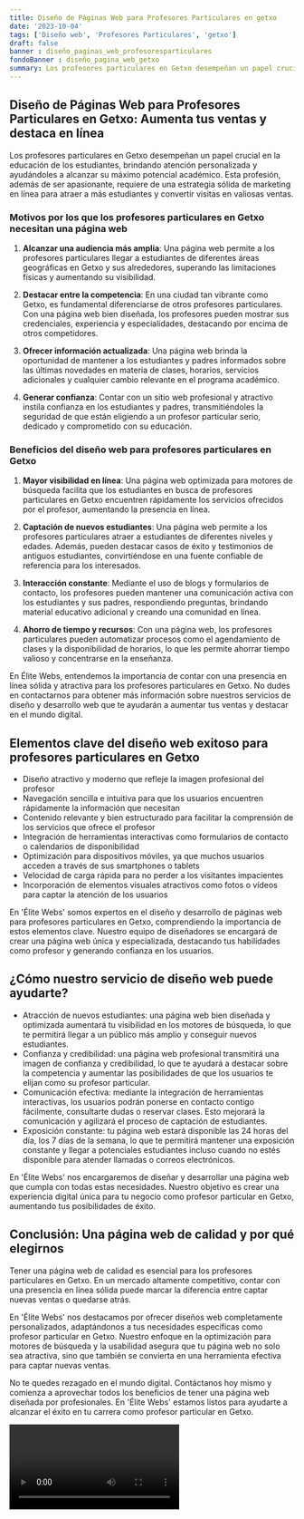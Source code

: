 ```yaml
---
title: Diseño de Páginas Web para Profesores Particulares en getxo
date: '2023-10-04'
tags: ['Diseño web', 'Profesores Particulares', 'getxo']
draft: false
banner : diseño_paginas_web_profesoresparticulares
fondoBanner : diseño_pagina_web_getxo
summary: Los profesores particulares en Getxo desempeñan un papel crucial en la educación de los estudiantes, brindando atención personalizada y ayudándoles a alcanzar su máximo potencial académico. Esta profesión, además de ser apasionante, requiere de una estrategia sólida de marketing en línea para atraer a más estudiantes y convertir visitas en valiosas ventas.
---
```


## Diseño de Páginas Web para Profesores Particulares en Getxo: Aumenta tus ventas y destaca en línea

Los profesores particulares en Getxo desempeñan un papel crucial en la educación de los estudiantes, brindando atención personalizada y ayudándoles a alcanzar su máximo potencial académico. Esta profesión, además de ser apasionante, requiere de una estrategia sólida de marketing en línea para atraer a más estudiantes y convertir visitas en valiosas ventas.

### Motivos por los que los profesores particulares en Getxo necesitan una página web

1. **Alcanzar una audiencia más amplia**: Una página web permite a los profesores particulares llegar a estudiantes de diferentes áreas geográficas en Getxo y sus alrededores, superando las limitaciones físicas y aumentando su visibilidad.

2. **Destacar entre la competencia**: En una ciudad tan vibrante como Getxo, es fundamental diferenciarse de otros profesores particulares. Con una página web bien diseñada, los profesores pueden mostrar sus credenciales, experiencia y especialidades, destacando por encima de otros competidores.

3. **Ofrecer información actualizada**: Una página web brinda la oportunidad de mantener a los estudiantes y padres informados sobre las últimas novedades en materia de clases, horarios, servicios adicionales y cualquier cambio relevante en el programa académico.

4. **Generar confianza**: Contar con un sitio web profesional y atractivo instila confianza en los estudiantes y padres, transmitiéndoles la seguridad de que están eligiendo a un profesor particular serio, dedicado y comprometido con su educación.

### Beneficios del diseño web para profesores particulares en Getxo

1. **Mayor visibilidad en línea**: Una página web optimizada para motores de búsqueda facilita que los estudiantes en busca de profesores particulares en Getxo encuentren rápidamente los servicios ofrecidos por el profesor, aumentando la presencia en línea.

2. **Captación de nuevos estudiantes**: Una página web permite a los profesores particulares atraer a estudiantes de diferentes niveles y edades. Además, pueden destacar casos de éxito y testimonios de antiguos estudiantes, convirtiéndose en una fuente confiable de referencia para los interesados.

3. **Interacción constante**: Mediante el uso de blogs y formularios de contacto, los profesores pueden mantener una comunicación activa con los estudiantes y sus padres, respondiendo preguntas, brindando material educativo adicional y creando una comunidad en línea.

4. **Ahorro de tiempo y recursos**: Con una página web, los profesores particulares pueden automatizar procesos como el agendamiento de clases y la disponibilidad de horarios, lo que les permite ahorrar tiempo valioso y concentrarse en la enseñanza.

En Élite Webs, entendemos la importancia de contar con una presencia en línea sólida y atractiva para los profesores particulares en Getxo. No dudes en contactarnos para obtener más información sobre nuestros servicios de diseño y desarrollo web que te ayudarán a aumentar tus ventas y destacar en el mundo digital.

<GifSeo />

<Cta />

## Elementos clave del diseño web exitoso para profesores particulares en Getxo

- Diseño atractivo y moderno que refleje la imagen profesional del profesor
- Navegación sencilla e intuitiva para que los usuarios encuentren rápidamente la información que necesitan
- Contenido relevante y bien estructurado para facilitar la comprensión de los servicios que ofrece el profesor
- Integración de herramientas interactivas como formularios de contacto o calendarios de disponibilidad
- Optimización para dispositivos móviles, ya que muchos usuarios acceden a través de sus smartphones o tablets
- Velocidad de carga rápida para no perder a los visitantes impacientes
- Incorporación de elementos visuales atractivos como fotos o vídeos para captar la atención de los usuarios

En 'Élite Webs' somos expertos en el diseño y desarrollo de páginas web para profesores particulares en Getxo, comprendiendo la importancia de estos elementos clave. Nuestro equipo de diseñadores se encargará de crear una página web única y especializada, destacando tus habilidades como profesor y generando confianza en los usuarios.

## ¿Cómo nuestro servicio de diseño web puede ayudarte?

- Atracción de nuevos estudiantes: una página web bien diseñada y optimizada aumentará tu visibilidad en los motores de búsqueda, lo que te permitirá llegar a un público más amplio y conseguir nuevos estudiantes.
- Confianza y credibilidad: una página web profesional transmitirá una imagen de confianza y credibilidad, lo que te ayudará a destacar sobre la competencia y aumentar las posibilidades de que los usuarios te elijan como su profesor particular.
- Comunicación efectiva: mediante la integración de herramientas interactivas, los usuarios podrán ponerse en contacto contigo fácilmente, consultarte dudas o reservar clases. Esto mejorará la comunicación y agilizará el proceso de captación de estudiantes.
- Exposición constante: tu página web estará disponible las 24 horas del día, los 7 días de la semana, lo que te permitirá mantener una exposición constante y llegar a potenciales estudiantes incluso cuando no estés disponible para atender llamadas o correos electrónicos.

En 'Élite Webs' nos encargaremos de diseñar y desarrollar una página web que cumpla con todas estas necesidades. Nuestro objetivo es crear una experiencia digital única para tu negocio como profesor particular en Getxo, aumentando tus posibilidades de éxito.

## Conclusión: Una página web de calidad y por qué elegirnos

Tener una página web de calidad es esencial para los profesores particulares en Getxo. En un mercado altamente competitivo, contar con una presencia en línea sólida puede marcar la diferencia entre captar nuevas ventas o quedarse atrás.

En 'Élite Webs' nos destacamos por ofrecer diseños web completamente personalizados, adaptándonos a tus necesidades específicas como profesor particular en Getxo. Nuestro enfoque en la optimización para motores de búsqueda y la usabilidad asegura que tu página web no solo sea atractiva, sino que también se convierta en una herramienta efectiva para captar nuevas ventas.

No te quedes rezagado en el mundo digital. Contáctanos hoy mismo y comienza a aprovechar todos los beneficios de tener una página web diseñada por profesionales. En 'Élite Webs' estamos listos para ayudarte a alcanzar el éxito en tu carrera como profesor particular en Getxo.

<Video />

<CtaBot job='Profesores Particulares' city='getxo'/>

<Gmaps query='getxo+españa+maps' />